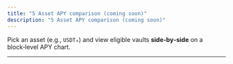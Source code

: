 ```yaml
---
title: "5 Asset APY comparison (coming soon)"
description: "5 Asset APY comparison (coming soon)"
---
```

Pick an asset (e.g., `USDT₀`) and view eligible vaults **side‑by‑side** on a block‑level APY chart.

---
